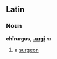 ==Latin==
===Noun===
'''chīrurgus, [[Wiktionary Appendix:Latin second delcension|-urgī]]''' ''m''

#a [[surgeon]]